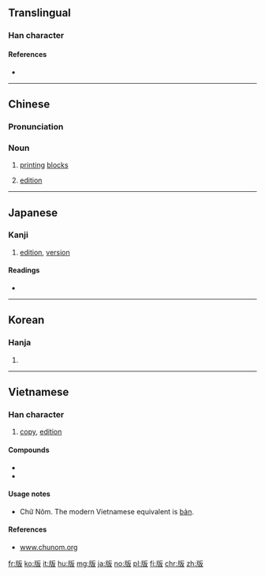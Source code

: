 ==Translingual==

===Han character===
{{Han char|rn=91|rad=片|as=04|sn=8|four=21047|canj=LLHE,LNHE,XLNHE|ids=⿰片反}}

====References====
* {{Han ref|kx=0693.030|dkj=19817|dj=1106.030|hdz=32015.040|uh=7248|ud=29256|bh=AAA9|bd=43689}}

----

==Chinese==
{{zh-forms}}

===Pronunciation===
{{zh-pron
|m=bǎn
|c=baan2
|h=pfs=
|md=
|mn=pán
|w=
|mc=y
|oc=y
|cat=n
}}

===Noun===
{{zh-noun}}

# [[printing]] [[block]]s
#: {{zh-l|活字版}}
# [[edition]]
#: {{zh-usex|英文 版|English '''version'''}}

----

==Japanese==

===Kanji===
{{ja-kanji|grade=5|rs=片04}}

# [[edition]], [[version]]

====Readings====
* {{ja-readings|on=[[はん]] (han)|kun=[[いた]] (ita), [[ふだ]] (fuda)}}

----

==Korean==

===Hanja===
{{ko-hanja|hangeul=판|eumhun=|rv=pan|mr=p'an|y=phan}}

# {{defn|lang=ko|sort=片04}}

----

==Vietnamese==

===Han character===
{{vi-hantu|[[bản]], [[bảng]], [[bỡn]], [[phản]], [[ván]]|rs=片04}}

# [[copy]], [[edition]]

====Compounds====
* {{l|vi|出版|tr=[[xuất bản]]}}
* {{l|vi|版圖|tr=[[bản đồ]]}}

====Usage notes====
* Chữ Nôm. The modern Vietnamese equivalent is [[bản]].

====References====
* [http://www.chunom.org/pages/版 www.chunom.org]

[[fr:版]]
[[ko:版]]
[[it:版]]
[[hu:版]]
[[mg:版]]
[[ja:版]]
[[no:版]]
[[pl:版]]
[[fi:版]]
[[chr:版]]
[[zh:版]]